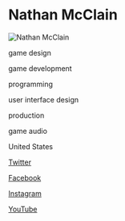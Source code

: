 # Nathan McClain

![Nathan McClain](https://pbs.twimg.com/profile_images/527693594480504832/0mZLlGam_400x400.png)

<Skills>

game design

game development

programming

user interface design

production

game audio

</Skills>

<Location>

United States

</Location>

<Personal>

[Twitter](https://twitter.com/sgtmcclain)

[Facebook](https://facebook.com/nathan.mcclain)

[Instagram](https://instagram.com/sgtmcclain)

[YouTube](https://youtube.com/user/SergeantMcClain)

</Personal>


